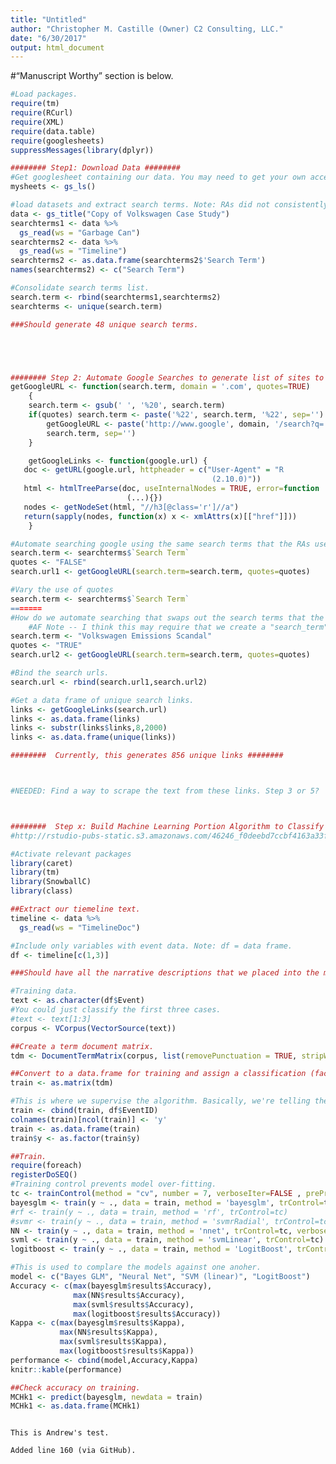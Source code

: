 ```yaml
---
title: "Untitled"
author: "Christopher M. Castille (Owner) C2 Consulting, LLC."
date: "6/30/2017"
output: html_document
---
```

#"Manuscript Worthy" section is below.

```r
#Load packages.
require(tm)
require(RCurl)
require(XML)
require(data.table)
require(googlesheets)
suppressMessages(library(dplyr))

######## Step1: Download Data ######## 
#Get googlesheet containing our data. You may need to get your own acces key to access the appropriate dataset. 
mysheets <- gs_ls()

#load datasets and extract search terms. Note: RAs did not consistently report the search terms used across datasets, so I am combining the search term datapoints and eliminating redundancies. 
data <- gs_title("Copy of Volkswagen Case Study")
searchterms1 <- data %>%
  gs_read(ws = "Garbage Can")
searchterms2 <- data %>%
  gs_read(ws = "Timeline")
searchterms2 <- as.data.frame(searchterms2$'Search Term')
names(searchterms2) <- c("Search Term")

#Consolidate search terms list.
search.term <- rbind(searchterms1,searchterms2)
searchterms <- unique(search.term)

###Should generate 48 unique search terms. 





######## Step 2: Automate Google Searches to generate list of sites to scrape ######## 
getGoogleURL <- function(search.term, domain = '.com', quotes=TRUE) 
    {
    search.term <- gsub(' ', '%20', search.term)
    if(quotes) search.term <- paste('%22', search.term, '%22', sep='') 
        getGoogleURL <- paste('http://www.google', domain, '/search?q=',
        search.term, sep='')
    }

    getGoogleLinks <- function(google.url) {
   doc <- getURL(google.url, httpheader = c("User-Agent" = "R
                                             (2.10.0)"))
   html <- htmlTreeParse(doc, useInternalNodes = TRUE, error=function
                          (...){})
   nodes <- getNodeSet(html, "//h3[@class='r']//a")
   return(sapply(nodes, function(x) x <- xmlAttrs(x)[["href"]]))
    }

#Automate searching google using the same search terms that the RAs used. 
search.term <- searchterms$`Search Term`
quotes <- "FALSE"
search.url1 <- getGoogleURL(search.term=search.term, quotes=quotes)

#Vary the use of quotes
search.term <- searchterms$`Search Term`
=======
#How do we automate searching that swaps out the search terms that the RAs used?
    #AF Note -- I think this may require that we create a "search_term" vector that lists all the various search terms the RAs used. Then, instead of running the following function just on "Volkswagen Emissions Scandal", we would run it on the entire "search_term" vector, which should then run the following function on each component within the search_term vector. 
search.term <- "Volkswagen Emissions Scandal"
quotes <- "TRUE"
search.url2 <- getGoogleURL(search.term=search.term, quotes=quotes)

#Bind the search urls.
search.url <- rbind(search.url1,search.url2)

#Get a data frame of unique search links.
links <- getGoogleLinks(search.url)
links <- as.data.frame(links)
links <- substr(links$links,8,2000)
links <- as.data.frame(unique(links))

########  Currently, this generates 856 unique links ########  



#NEEDED: Find a way to scrape the text from these links. Step 3 or 5?



########  Step x: Build Machine Learning Portion Algorithm to Classify Text ######## 
#http://rstudio-pubs-static.s3.amazonaws.com/46246_f0deebd7ccbf4163a33f669bb5c91a70.html

#Activate relevant packages
library(caret)
library(tm)
library(SnowballC)
library(class)

##Extract our tiemeline text. 
timeline <- data %>%
  gs_read(ws = "TimelineDoc")

#Include only variables with event data. Note: df = data frame.
df <- timeline[c(1,3)]

###Should have all the narrative descriptions that we placed into the manuscript. Eventually we can sub in the raw "plagirarized" text if we like, but this should suffice for now. Currently has 56 entries.

#Training data.
text <- as.character(df$Event)
#You could just classify the first three cases. 
#text <- text[1:3]
corpus <- VCorpus(VectorSource(text))

##Create a term document matrix.
tdm <- DocumentTermMatrix(corpus, list(removePunctuation = TRUE, stripWhitespace = TRUE, content_transformer(tolower), stopwords = TRUE, stemming = FALSE, removeNumbers = FALSE))

##Convert to a data.frame for training and assign a classification (factor) to each document.
train <- as.matrix(tdm)

#This is where we supervise the algorithm. Basically, we're telling the algorithm that each document (row) is a distinct class (here, class = "event" in our dataset). So it needs to identity the combination of words that distinguish one event from the other 
train <- cbind(train, df$EventID)
colnames(train)[ncol(train)] <- 'y'
train <- as.data.frame(train)
train$y <- as.factor(train$y)

##Train.
require(foreach)
registerDoSEQ()
#Training control prevents model over-fitting. 
tc <- trainControl(method = "cv", number = 7, verboseIter=FALSE , preProcOptions="pca", allowParallel=TRUE)
bayesglm <- train(y ~ ., data = train, method = 'bayesglm', trControl=tc)
#rf <- train(y ~ ., data = train, method = 'rf', trControl=tc)
#svmr <- train(y ~ ., data = train, method = 'svmrRadial', trControl=tc)
NN <- train(y ~ ., data = train, method = 'nnet', trControl=tc, verbose=FALSE)
svml <- train(y ~ ., data = train, method = 'svmLinear', trControl=tc)
logitboost <- train(y ~ ., data = train, method = 'LogitBoost', trControl=tc)

#This is used to complare the models against one anoher.
model <- c("Bayes GLM", "Neural Net", "SVM (linear)", "LogitBoost")
Accuracy <- c(max(bayesglm$results$Accuracy),
              max(NN$results$Accuracy),
              max(svml$results$Accuracy),
              max(logitboost$results$Accuracy))
Kappa <- c(max(bayesglm$results$Kappa),
           max(NN$results$Kappa),
           max(svml$results$Kappa),
           max(logitboost$results$Kappa))
performance <- cbind(model,Accuracy,Kappa)
knitr::kable(performance)

##Check accuracy on training.
MCHk1 <- predict(bayesglm, newdata = train)
MCHk1 <- as.data.frame(MCHk1)
```

```{}

This is Andrew's test. 

Added line 160 (via GitHub). 

```
